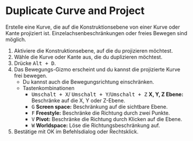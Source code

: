 
# Duplicate Curve and Project

<Reference shortcut="Alt + D" command="Duplicate Curve and Project" button="Links von der Befehlsleiste" />

Erstelle eine Kurve, die auf die Konstruktionsebene von einer Kurve oder Kante projiziert ist. Einzelachsenbeschränkungen oder freies Bewegen sind möglich.

1. Aktiviere die Konstruktionsebene, auf die du projizieren möchtest.
2. Wähle die Kurve oder Kante aus, die du duplizieren möchtest.
3. Drücke <kbd>Alt + D</kbd>.
4. Das Bewegungs-Gizmo erscheint und du kannst die projizierte Kurve frei bewegen.
   - Du kannst auch die Bewegungsrichtung einschränken.
   - <Kst>Tastenkombinationen</Kst>
      - <kbd>Umschalt + X</kbd>/ <kbd>Umschalt + Y</kbd>/<kbd>Umschalt + Z</kbd> **X, Y, Z Ebene:** Beschränke auf die X, Y oder Z-Ebene.
      - <kbd>G</kbd> **Screen space:** Beschränkung auf die sichtbare Ebene.
      - <kbd>F</kbd> **Freestyle:** Beschränke die Richtung durch zwei Punkte.
      - <kbd>V</kbd> **Pivot:** Beschränke die Richtung durch Klicken auf die Ebene.
      - <kbd>W</kbd> **Worldspace:** Löse die Richtungsbeschränkung auf.
5. Bestätige mit OK im Befehlsdialog oder Rechtsklick.